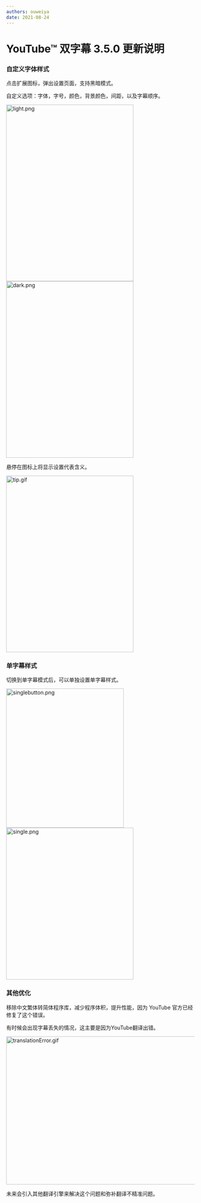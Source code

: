 ```yaml
---
authors: ouweiya
date: 2021-08-24
---
```



# YouTube™ 双字幕 3.5.0 更新说明

### 自定义字体样式

点击扩展图标，弹出设置页面，支持黑暗模式。

自定义选项：字体，字号，颜色，背景颜色，间距，以及字幕顺序。

<img src={light} alt="light.png" width="340" height="472" />
<img src={dark} alt="dark.png" width="340" height="472" />

<Tip>悬停在图标上将显示设置代表含义。</Tip>

<img src={tip} alt="tip.gif" width="340" height="472" />

### 单字幕样式

切换到单字幕模式后，可以单独设置单字幕样式。

<img src={singlebutton} alt="singlebutton.png" width="314" height="372" />
<img src={single} alt="single.png" width="340" height="406" />

### 其他优化

移除中文繁体转简体程序库，减少程序体积，提升性能，因为 YouTube 官方已经修复了这个错误。

<Tip>有时候会出现字幕丢失的情况，这主要是因为YouTube翻译出错。</Tip>

<img src={translationError} alt="translationError.gif" width="700" height="396" />

未来会引入其他翻译引擎来解决这个问题和弥补翻译不精准问题。

<WebStore />